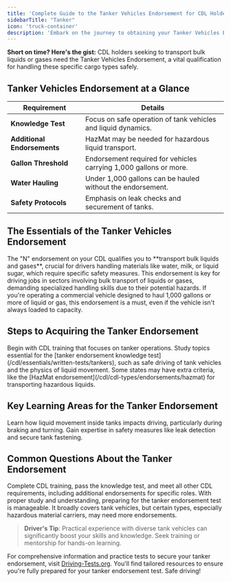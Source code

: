 ```yaml
---
title: 'Complete Guide to the Tanker Vehicles Endorsement for CDL Holders'
sidebarTitle: "Tanker"
icon: 'truck-container'
description: 'Embark on the journey to obtaining your Tanker Vehicles Endorsement for CDL. Our guide details the training, exams, and regulations you need to know for safely transporting liquids and gases. Start fueling your driving career today!'
---
```


<Tip>**Short on time? Here's the gist:** CDL holders seeking to transport bulk liquids or gases need the Tanker Vehicles Endorsement, a vital qualification for handling these specific cargo types safely.</Tip>

## Tanker Vehicles Endorsement at a Glance

| **Requirement** | **Details** |
|-----------------|-------------|
| **Knowledge Test** | Focus on safe operation of tank vehicles and liquid dynamics. |
| **Additional Endorsements** | HazMat may be needed for hazardous liquid transport. |
| **Gallon Threshold** | Endorsement required for vehicles carrying 1,000 gallons or more. |
| **Water Hauling** | Under 1,000 gallons can be hauled without the endorsement. |
| **Safety Protocols** | Emphasis on leak checks and securement of tanks. |

## The Essentials of the Tanker Vehicles Endorsement

<AccordionGroup>
  <Accordion title="Understanding the Tanker Endorsement">
    The "N" endorsement on your CDL qualifies you to **transport bulk liquids and gases**, crucial for drivers handling materials like water, milk, or liquid sugar, which require specific safety measures.
  </Accordion>

  <Accordion title="The Need for a Tanker Endorsement">
    This endorsement is key for driving jobs in sectors involving bulk transport of liquids or gases, demanding specialized handling skills due to their potential hazards.
  </Accordion>

  <Accordion title="Criteria for Requiring a Tanker Endorsement">
    If you're operating a commercial vehicle designed to haul 1,000 gallons or more of liquid or gas, this endorsement is a must, even if the vehicle isn't always loaded to capacity.
  </Accordion>
</AccordionGroup>

## Steps to Acquiring the Tanker Endorsement

<Steps>
  <Step title="Knowledge Test Preparation">
    Begin with CDL training that focuses on tanker operations. Study topics essential for the [tanker endorsement knowledge test](/cdl/essentials/written-tests/tankers), such as safe driving of tank vehicles and the physics of liquid movement.
  </Step>

  <Step title="State-Specific Requirements">
    Some states may have extra criteria, like the [HazMat endorsement](/cdl/cdl-types/endorsements/hazmat) for transporting hazardous liquids.
  </Step>
</Steps>

## Key Learning Areas for the Tanker Endorsement

<CardGroup cols={2}>
  <Card title="Understanding Liquid Dynamics" icon="water-arrow-up">
    Learn how liquid movement inside tanks impacts driving, particularly during braking and turning.
  </Card>

  <Card title="Emphasizing Safety" icon="shield">
    Gain expertise in safety measures like leak detection and secure tank fastening.
  </Card>
</CardGroup>

## Common Questions About the Tanker Endorsement

<AccordionGroup>
  <Accordion title="Steps to Obtain the Tanker Endorsement">
    Complete CDL training, pass the knowledge test, and meet all other CDL requirements, including additional endorsements for specific roles.
  </Accordion>

  <Accordion title="Difficulty of the Endorsement">
    With proper study and understanding, preparing for the tanker endorsement test is manageable.
  </Accordion>

  <Accordion title="Scope of the Endorsement">
    It broadly covers tank vehicles, but certain types, especially hazardous material carriers, may need more endorsements.
  </Accordion>
</AccordionGroup>

> **Driver's Tip**: Practical experience with diverse tank vehicles can significantly boost your skills and knowledge. Seek training or mentorship for hands-on learning.

For comprehensive information and practice tests to secure your tanker endorsement, visit [Driving-Tests.org](https://driving-tests.org). You'll find tailored resources to ensure you're fully prepared for your tanker endorsement test. Safe driving!

<Snippet file="cdl-premium.mdx" />
